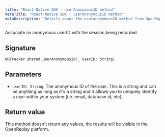 ```yaml
---
title: "React-Native SDK - userAnonymousID method"
metaTitle: "React-Native SDK - userAnonymousID method"
metaDescription: "Details about the userAnonymousID method from OpenReplay's React-Native SDK"
---
```


Associate an anonymous userID with the session being recorded.

## Signature
```swift
ORTracker.shared.userAnonymousID(_ userID: String)
```

## Parameters

- `userID: String`: The anonymous ID of the user. This is a string and can be anything as long as it's a string and it allows you to uniquely identify a user within your system (i.e. email, database id, etc).

## Return value

This method doesn't return any values, the results will be visible in the OpenReplay platform.
